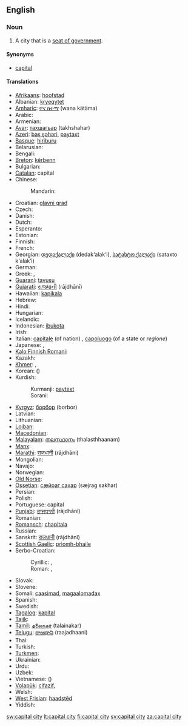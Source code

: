 ==English==

===Noun===
{{en-noun|sg=[[capital]] [[city]]|pl=capital cities}}

# A city that is a [[seat of government]].

====Synonyms====
* {{qualifier|by ellipsis}} [[capital]]

====Translations====
{{trans-top|city designated as seat of government}}
* [[Afrikaans]]: [[hoofstad]]
* Albanian: [[kryeqytet]]
* [[Amharic]]: [[ዋና ከተማ]] (wana kätäma)
* Arabic: {{t+|ar|عاصمة|f|tr=3aaSima}}
* Armenian: {{t-|hy|մայրաքաղաք|tr=mayrak’aġak’}}
* [[Avar]]: [[тахшагьар]] (takhshahar)
* [[Azeri]]: [[baş şəhəri]], [[paytaxt]]
* [[Basque]]: [[hiriburu]]
* Belarusian: {{t-|be|сталіца|f|tr=stalíca|xs=Belarusian}}
* Bengali: {{t|bn|রাজধানী|tr=rajdhani|sc=Beng}}
* [[Breton]]: [[kêrbenn]]
* Bulgarian: {{t+|bg|столица|f|tr=stólica}}
* [[Catalan]]: capital {{f}}
* Chinese:
*: Mandarin: {{t-|cmn|首都|tr=shǒudū|sc=Hani}}
* Croatian: [[glavni grad]] {{m}}
* Czech: {{t+|cs|hlavní město}}
* Danish: {{t+|da|hovedstad}}
* Dutch: {{t+|nl|hoofdstad|m|f}}
* Esperanto: {{t+|eo|ĉefurbo|xs=Esperanto}}
* Estonian: {{t+|et|pealinn}}
* Finnish: {{t+|fi|pääkaupunki}}
* French: {{t+|fr|capitale|f}}
* Georgian: [[დედაქალაქი]] (dedak‘alak‘i), [[სატახტო ქალაქი]] (sataxto k‘alak‘i)
* German: {{t+|de|Hauptstadt|f}}
* Greek: {{t+|el|πρωτεύουσα|f|tr=protévousa}},  {{t|el|μητρόπολη|f|tr=mitrópoli}}
* [[Guaraní]]: [[tavusu]]
* [[Gujarati]]: [[રાજધાની]] (rājdhānī)
* Hawaiian: [[kapikala]]
* Hebrew: {{t+|he|בירה|f|tr=bira}}
* Hindi: {{t|hi|राजधानी|f|tr=rājdhānī|xs=Hindi}}
* Hungarian: {{t+|hu|főváros}}
* Icelandic: {{t+|is|höfuðborg|f}}
* Indonesian: [[ibukota]]
* Irish: {{t|ga|príomhchathair|f|xs=Irish}}
* Italian: [[capitale]] (of nation) {{f}}, [[capoluogo]] (of a state or ''regione'') {{m}}
* Japanese: {{t+|ja|首都|tr=しゅと, shuto}},  {{t+|ja|都|tr=miyako}}
* [[Kalo Finnish Romani]]: {{t|rmf|ȟeeresko fooros}}
* Kazakh: {{t|kk|астана|tr=astaná|sc=Cyrl|xs=Kazakh}}
* [[Khmer]]: {{t|km|រដ្ឋធានី|tr=rōəttətīənī|sc=Khmr}}, {{t|km|រាជធានី|tr=rīichtīənī|sc=Khmr}}
* Korean: {{t+|ko|수도|tr=sudo|sc=Hang}} ({{t+|ko|首都|sc=Hani}})
* Kurdish:
*: Kurmanji: [[paytext]]
*: Sorani: {{t|ku|پایته‌خت|tr=pAitakjt|sc=ku-Arab}}
{{trans-mid}}
* [[Kyrgyz]]: [[борбор]] (borbor)
* Latvian: {{t+|lv|galvaspilsēta|xs=Latvian}}
* Lithuanian: {{t+|lt|sostinė|xs=Lithuanian}}
* [[Lojban]]: {{t|jbo|trutca}}
* [[Macedonian]]: {{t|mk|главен град|m|tr=glaven grad}}
* [[Malayalam]]: [[തലസ്ഥാനം]] (thalasthhaanam)
* [[Manx]]: {{t|gv|ard-valley|m}}
* [[Marathi]]: [[राजधानी]] (rājdhāni)
* Mongolian: {{t|mn|нийслэл хот|tr=niyslel hot|sc=Cyrl|xs=Mongolian}}
* Navajo: {{tø|nv|Wááshindoon bikin}}
* Norwegian: {{t|no|hovedstad}}
* [[Old Norse]]: {{tø|non|hǫfuðstaðr|m}}
* [[Ossetian]]: [[сӕйраг сахар]] (sæjrag sakhar)
* Persian: {{t+|fa|پایتخت|tr=pâytaxt, pâyetaxt|xs=Persian}}
* Polish: {{t+|pl|stolica|f}}
* Portuguese: capital {{m|f}}
* [[Punjabi]]: [[ਰਾਜਧਾਨੀ]] (rājdhānī)
* Romanian: {{t+|ro|capitală|f}}
* [[Romansch]]: [[chapitala]]
* Russian: {{t+|ru|столица|f|tr=stolíca}}
* Sanskrit: [[राजधानी]] (rājdhānī)
* [[Scottish Gaelic]]: [[prìomh-bhaile]]
* Serbo-Croatian:
*: Cyrillic: {{t|sh|престоница|f}}, {{t|sh|главни град|m}}
*: Roman:  {{t|sh|prestonica|f}}, {{t|sh|glavni grad|m}}
* Slovak: {{t|sk|hlavné mesto|n}}
* Slovene: {{t+|sl|glavno mesto}}
* Somali: [[caasimad]], [[magaalomadax]]
* Spanish: {{t+|es|capital|f}}
* Swedish: {{t+|sv|huvudstad|c}}
* [[Tagalog]]: [[kapital]]
* [[Tajik]]: {{t|tg|пойтахт|tr=poytaxt|sc=Cyrl}}
* [[Tamil]]: [[தலைநகர்]] (talainakar)
* [[Telugu]]: [[రాజధాని]] (raajadhaani)
* Thai: {{t|th|เมืองหลวง|tr=meuang lŭang}}
* Turkish: {{t+|tr|başkent}}
* [[Turkmen]]: {{t-|tk|paýtagt|xs=Turkmen}}
* Ukrainian: {{t+|uk|столиця|f|tr=stolýcja|xs=Ukrainian}}
* Urdu: {{t|ur|دارالحکومت|tr=dār-ul-ḥukūmat|xs=Urdu}}
* Uzbek: {{t-|uz|poytaxt|xs=Uzbek}}
* Vietnamese: {{t|vi|thủ đô|xs=Vietnamese}} ({{t-|vi|首都|sc=Hani|xs=Vietnamese}})
* [[Volapük]]: [[cifazif]], {{qualifier|older term}} {{t|vo|glezif}}
* Welsh: {{t-|cy|prifddinas|f|xs=Welsh}}
* [[West Frisian]]: [[haadstêd]]
* Yiddish: {{t|yi|הױפּטשטאָט|f|tr=hoyptshtot, hojptschtot|sc=Hebr|xs=Yiddish}}
{{trans-bottom}}

[[sw:capital city]]
[[lt:capital city]]
[[fi:capital city]]
[[sv:capital city]]
[[za:capital city]]
